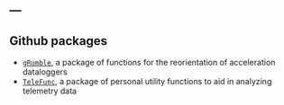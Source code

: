---
---

<link rel="stylesheet" href="styles.css" type="text/css">

## Github packages

- [`gRumble`](https://github.com/MBayOtolith/gRumble), a package of functions for the reorientation of acceleration dataloggers
- [`TeleFunc`](https://github.com/ConnorFWhite/TeleFunc), a package of personal utility functions to aid in analyzing telemetry data


